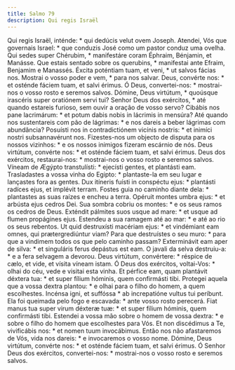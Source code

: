 ```yaml
---
title: Salmo 79
description: Qui regis Israël
---
```


<div class="side-by-side not-content">
  <span class="text-justify">
    Qui regis Israël, inténde: * qui dedúcis velut ovem Joseph.
  </span>
  <span class="text-justify">
    Atendei, Vós que governais Israel: * que conduzis José como um pastor conduz
    uma ovelha.
  </span>
  <span class="text-justify">
    Qui sedes super Chérubim, * manifestáre coram Éphraim, Bénjamin, et Manásse.
  </span>
  <span class="text-justify">
    Que estais sentado sobre os querubins, * manifestai ante Efraim, Benjamim e
    Manassés.
  </span>
  <span class="text-justify">
    Éxcita poténtiam tuam, et veni, * ut salvos fácias nos.
  </span>
  <span class="text-justify">
    Mostrai o vosso poder e vem, * para nos salvar.
  </span>
  <span class="text-justify">
    Deus, convérte nos: * et osténde fáciem tuam, et salvi érimus.
  </span>
  <span class="text-justify">
    Ó Deus, convertei-nos: * mostrai-nos o vosso rosto e seremos salvos.
  </span>
  <span class="text-justify">
    Dómine, Deus virtútum, * quoúsque irascéris super oratiónem servi tui?
  </span>
  <span class="text-justify">
    Senhor Deus dos exércitos, * até quando estareis furioso, sem ouvir a oração
    de vosso servo?
  </span>
  <span class="text-justify">
    Cibábis nos pane lacrimárum: * et potum dabis nobis in lácrimis in mensúra?
  </span>
  <span class="text-justify">
    Até quando nos sustentareis com pão de lágrimas: * e nos dareis a beber
    lágrimas com abundância?
  </span>
  <span class="text-justify">
    Posuísti nos in contradictiónem vicínis nostris: * et inimíci nostri
    subsannavérunt nos.
  </span>
  <span class="text-justify">
    Fizestes-nos um objecto de disputa para os nossos vizinhos: * e os nossos
    inimigos fizeram escárnio de nós.
  </span>
  <span class="text-justify">
    Deus virtútum, convérte nos: * et osténde fáciem tuam, et salvi érimus.
  </span>
  <span class="text-justify">
    Deus dos exércitos, restaurai-nos: * mostrai-nos o vosso rosto e seremos
    salvos.
  </span>
  <span class="text-justify">
    Víneam de Ægýpto transtulísti: * ejecísti gentes, et plantásti eam.
  </span>
  <span class="text-justify">
    Trasladastes a vossa vinha do Egipto: * plantaste-la em seu lugar e
    lançastes fora as gentes.
  </span>
  <span class="text-justify">
    Dux itíneris fuísti in conspéctu ejus: * plantásti radíces ejus, et implévit
    terram.
  </span>
  <span class="text-justify">
    Fostes guia no caminho diante dela: * plantastes as suas raízes e encheu a
    terra.
  </span>
  <span class="text-justify">
    Opéruit montes umbra ejus: * et arbústa ejus cedros Dei.
  </span>
  <span class="text-justify">
    Sua sombra cobriu os montes: * e os seus ramos os cedros de Deus.
  </span>
  <span class="text-justify">
    Exténdit pálmites suos usque ad mare: * et usque ad flumen propágines ejus.
  </span>
  <span class="text-justify">
    Estendeu a sua ramagem até ao mar: * e até ao rio os seus rebentos.
  </span>
  <span class="text-justify">
    Ut quid destruxísti macériam ejus: * et vindémiant eam omnes, qui
    prætergrediúntur viam?
  </span>
  <span class="text-justify">
    Para que destruístes o seu muro: * para que a vindimem todos os que pelo
    caminho passam?
  </span>
  <span class="text-justify">
    Exterminávit eam aper de silva: * et singuláris ferus depástus est eam.
  </span>
  <span class="text-justify">
    O javali da selva destruiu-a: * e a fera selvagem a devorou.
  </span>
  <span class="text-justify">
    Deus virtútum, convértere: * réspice de cælo, et vide, et vísita víneam
    istam.
  </span>
  <span class="text-justify">
    Ó Deus dos exércitos, voltai-Vos: * olhai do céu, vede e visitai esta vinha.
  </span>
  <span class="text-justify">
    Et pérfice eam, quam plantávit déxtera tua: * et super fílium hóminis, quem
    confirmásti tibi.
  </span>
  <span class="text-justify">
    Protegei aquela que a vossa dextra plantou: * e olhai para o filho do homem,
    a quem escolhestes.
  </span>
  <span class="text-justify">
    Incénsa igni, et suffóssa * ab increpatióne vultus tui períbunt.
  </span>
  <span class="text-justify">
    Ela foi queimada pelo fogo e escavada: * ante vosso rosto perecerá.
  </span>
  <span class="text-justify">
    Fiat manus tua super virum déxteræ tuæ: * et super fílium hóminis, quem
    confirmásti tibi.
  </span>
  <span class="text-justify">
    Estendei a vossa mão sobre o homem de vossa dextra: * e sobre o filho do
    homem que escolhestes para Vós.
  </span>
  <span class="text-justify">
    Et non discédimus a Te, vivificábis nos: * et nomen tuum invocábimus.
  </span>
  <span class="text-justify">
    Então nos não afastaremos de Vós, vida nos dareis: * e invocaremos o vosso
    nome.
  </span>
  <span class="text-justify">
    Dómine, Deus virtútum, convérte nos: * et osténde fáciem tuam, et salvi
    érimus.
  </span>
  <span class="text-justify">
    Ó Senhor Deus dos exércitos, convertei-nos: * mostrai-nos o vosso rosto e
    seremos salvos.
  </span>
</div>
